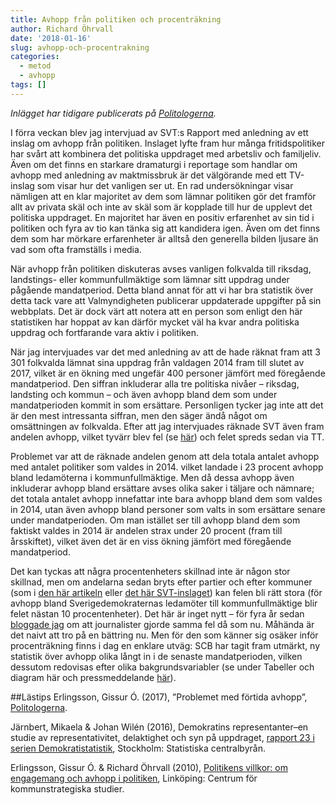 ```yaml
---
title: Avhopp från politiken och procenträkning
author: Richard Öhrvall
date: '2018-01-16'
slug: avhopp-och-procentrakning
categories:
  - metod
  - avhopp
tags: []
---
```

*Inlägget har tidigare publicerats på [Politologerna](https://politologerna.wordpress.com/2018/01/16/avhopp-fran-politiken-och-procentrakning/).*

I förra veckan blev jag intervjuad av SVT:s Rapport med anledning av ett inslag om avhopp från politiken. Inslaget lyfte fram hur många fritidspolitiker har svårt att kombinera det politiska uppdraget med arbetsliv och familjeliv. Även om det finns en starkare dramaturgi i reportage som handlar om avhopp med anledning av maktmissbruk är det välgörande med ett TV-inslag som visar hur det vanligen ser ut. En rad undersökningar visar nämligen att en klar majoritet av dem som lämnar politiken gör det framför allt av privata skäl och inte av skäl som är kopplade till hur de upplevt det politiska uppdraget. En majoritet har även en positiv erfarenhet av sin tid i politiken och fyra av tio kan tänka sig att kandidera igen. Även om det finns dem som har mörkare erfarenheter är alltså den generella bilden ljusare än vad som ofta framställs i media.

När avhopp från politiken diskuteras avses vanligen folkvalda till riksdag, landstings- eller kommunfullmäktige som lämnar sitt uppdrag under pågående mandatperiod. Detta bland annat för att vi har bra statistik över detta tack vare att Valmyndigheten publicerar uppdaterade uppgifter på sin webbplats. Det är dock värt att notera att en person som enligt den här statistiken har hoppat av kan därför mycket väl ha kvar andra politiska uppdrag och fortfarande vara aktiv i politiken.

När jag intervjuades var det med anledning av att de hade räknat fram att 3 301 folkvalda lämnat sina uppdrag från valdagen 2014 fram till slutet av 2017, vilket är en ökning med ungefär 400 personer jämfört med föregående mandatperiod. Den siffran inkluderar alla tre politiska nivåer – riksdag, landsting och kommun – och även avhopp bland dem som under mandatperioden kommit in som ersättare. Personligen tycker jag inte att det är den mest intressanta siffran, men den säger ändå något om omsättningen av folkvalda. Efter att jag intervjuades räknade SVT även fram andelen avhopp, vilket tyvärr blev fel (se [här](https://www.svt.se/nyheter/inrikes/fler-politiker-an-tidigare-lamnar-sina-uppdrag)) och felet spreds sedan via TT.

Problemet var att de räknade andelen genom att dela totala antalet avhopp med antalet politiker som valdes in 2014.  vilket landade i 23 procent avhopp bland ledamöterna i kommunfullmäktige. Men då dessa avhopp även inkluderar avhopp bland ersättare avses olika saker i täljare och nämnare; det totala antalet avhopp innefattar inte bara avhopp bland dem som valdes in 2014, utan även avhopp bland personer som valts in som ersättare senare under mandatperioden. Om man istället ser till avhopp bland dem som faktiskt valdes in 2014 är andelen strax under 20 procent (fram till årsskiftet), vilket även det är en viss ökning jämfört med föregående mandatperiod.

Det kan tyckas att några procentenheters skillnad inte är någon stor skillnad, men om andelarna sedan bryts efter partier och efter kommuner (som i [den här artikeln](https://mitti.se/val/fjarde-lanspolitiker-lamnat/) eller [det här SVT-inslaget](https://www.svt.se/nyheter/lokalt/jamtland/allt-fler-ledamoter-i-ragunda-lamnar-kommunpolitiken)) kan felen bli rätt stora (för avhopp bland Sverigedemokraternas ledamöter till kommunfullmäktige blir felet nästan 10 procentenheter). Det här är inget nytt – för fyra år sedan [bloggade jag](https://richardohrvall.com/2014/02/att-rakna-pa-avhopp/) om att journalister gjorde samma fel då som nu. Måhända är det naivt att tro på en bättring nu. Men för den som känner sig osäker inför procenträkning finns i dag en enklare utväg: SCB har tagit fram utmärkt, ny statistik över avhopp olika långt in i de senaste mandatperioden, vilken dessutom redovisas efter olika bakgrundsvariabler (se under Tabeller och diagram här och pressmeddelande [här](https://www.scb.se/hitta-statistik/statistik-efter-amne/demokrati/allmanna-val/allmanna-val-nominerade-och-valda/pong/statistiknyhet/allmanna-val-nominerade-och-valda/)).

##Lästips
Erlingsson, Gissur Ó. (2017), ”Problemet med förtida avhopp”, [Politologerna](https://politologerna.wordpress.com/2017/12/03/lucka-3-problemet-med-fortida-avhopp/).

Järnbert, Mikaela & Johan Wilén (2016), Demokratins representanter–en studie av representativitet, delaktighet och syn på uppdraget, [rapport 23 i serien Demokratistatistik](https://www.scb.se/Statistik/_Publikationer/ME0107_2014A01J_BR_ME09BR1603.pdf), Stockholm: Statistiska centralbyrån.

Erlingsson, Gissur Ó. & Richard Öhrvall (2010), [Politikens villkor: om engagemang och avhopp i politiken](http://liu.diva-portal.org/smash/get/diva2:358998/FULLTEXT01.pdf), Linköping: Centrum för kommunstrategiska studier.
